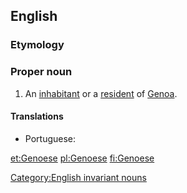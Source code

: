 ==English==

===Etymology===
{{suffix|Genoa|ese}}

===Proper noun===
{{en-proper noun|Genoese}}

# An [[inhabitant]] or a [[resident]] of [[Genoa]].

====Translations====
{{trans-top|an inhabitant or a resident of Genoa}}
* Portuguese: {{t|pt|genovez|m}}
{{trans-mid}}
{{trans-bottom}}

[[Category:English invariant nouns]]

[[et:Genoese]]
[[pl:Genoese]]
[[fi:Genoese]]